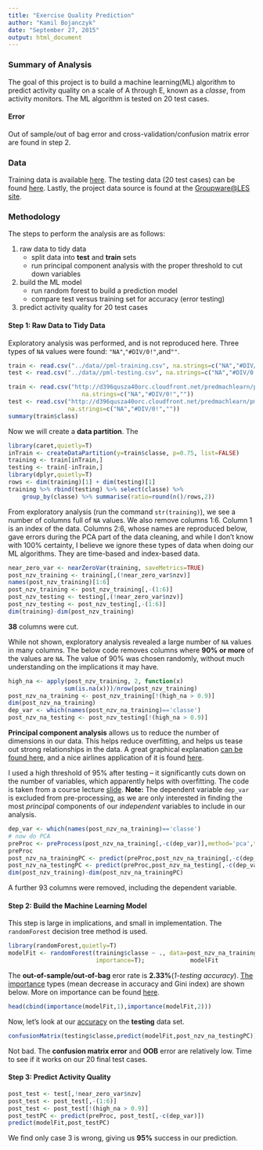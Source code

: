 ```yaml
---
title: "Exercise Quality Prediction"
author: "Kamil Bojanczyk"
date: "September 27, 2015"
output: html_document
---
```


### Summary of Analysis
The goal of this project is to build a machine learning(ML) algorithm to 
predict activity quality on a scale of A through E, known as a *classe*, from activity monitors. The 
ML algorithm is tested on 20 test cases.

#### Error
Out of sample/out of bag error and cross-validation/confusion matrix error are found in step 2.
 
### Data
Training data is available [here]( https://d396qusza40orc.cloudfront.net/predmachlearn/pml-training.csv). The testing data (20 test cases) can be found [here](https://d396qusza40orc.cloudfront.net/predmachlearn/pml-testing.csv). Lastly, the project data source is found at the [Groupware\@LES site](http://groupware.les.inf.puc-rio.br/har).

### Methodology
The steps to perform the analysis are as follows:  

1. raw data to tidy data  
    + split data into **test** and **train** sets  
    + run principal component analysis with the proper threshold to cut down variables  
2. build the ML model
    + run random forest to build a prediction model  
    + compare test versus training set for accuracy (error testing) 
3. predict activity quality for 20 test cases


#### Step 1: Raw Data to Tidy Data
Exploratory analysis was performed, and is not reproduced here. Three types of `NA` 
values were found: `"NA"`,`"#DIV/0!"`,and`""`.

```r
train <- read.csv("../data//pml-training.csv", na.strings=c("NA","#DIV/0!",""))
test <- read.csv("../data//pml-testing.csv", na.strings=c("NA","#DIV/0!",""))
```
```r
train <- read.csv("http://d396qusza40orc.cloudfront.net/predmachlearn/pml-training.csv", 
                     na.strings=c("NA","#DIV/0!",""))
test <- read.csv("http://d396qusza40orc.cloudfront.net/predmachlearn/pml-testing.csv", 
                 na.strings=c("NA","#DIV/0!",""))
summary(train$class)
```
Now we will create a **data partition**. The 
```r
library(caret,quietly=T)
inTrain <- createDataPartition(y=train$classe, p=0.75, list=FALSE)
training <- train[inTrain,]
testing <- train[-inTrain,]
library(dplyr,quietly=T)
rows <- dim(training)[1] + dim(testing)[1]
training %>% rbind(testing) %>% select(classe) %>% 
    group_by(classe) %>% summarise(ratio=round(n()/rows,2))

```
From exploratory analysis (run the command `str(training)`), we see a number of columns 
full of `NA` values. We also remove columns 1:6. Column 1 is an index of the 
data. Columns 2:6, whose names are reproduced below, gave errors during the PCA 
part of the data cleaning, and while I don't know with 100% certainty, I believe 
we ignore these types of data when doing our ML algorithms. They are time-based 
and index-based data. 
```r
near_zero_var <- nearZeroVar(training, saveMetrics=TRUE)
post_nzv_training <- training[,(!near_zero_var$nzv)]
names(post_nzv_training)[1:6]
post_nzv_training <- post_nzv_training[,-(1:6)]
post_nzv_testing <- testing[,(!near_zero_var$nzv)]
post_nzv_testing <- post_nzv_testing[,-(1:6)]
dim(training)-dim(post_nzv_training)

```
**38** columns were cut. 

While not shown, exploratory analysis revealed a large number of `NA` values in 
many columns. The below code removes columns where **90% or more** of the values are `NA`. 
The value of 90% was chosen randomly, without much understanding on the implications it may have.
```r
high_na <- apply(post_nzv_training, 2, function(x) 
                sum(is.na(x)))/nrow(post_nzv_training)
post_nzv_na_training <- post_nzv_training[!(high_na > 0.9)]
dim(post_nzv_na_training)
dep_var <- which(names(post_nzv_na_training)=='classe')
post_nzv_na_testing <- post_nzv_testing[!(high_na > 0.9)]
```

**Principal component analysis** allows us to reduce the number of dimensions in our data. 
This helps reduce overfitting, and helps us tease out strong relationships in the data. 
A great graphical explanation [can be found here](http://setosa.io/ev/principal-component-analysis/), and a nice airlines application of it is found [here](http://www.r-bloggers.com/pca-and-k-means-clustering-of-delta-aircraft/). 

I used a high threshold of 95% after testing -- it significantly cuts down on the number of variables, which apparently helps with overfitting. The code is taken from a course lecture [slide](http://datasciencespecialization.github.io/courses/08_PracticalMachineLearning/016preProcessingPCA/#12). **Note:** The dependent variable `dep_var` is excluded from pre-processing, as we are only interested in finding the most *principal* components of our *independent* variables to include in our analysis.
```r
dep_var <- which(names(post_nzv_na_training)=='classe')
# now do PCA
preProc <- preProcess(post_nzv_na_training[,-c(dep_var)],method='pca',thresh=0.95)
preProc
post_nzv_na_trainingPC <- predict(preProc,post_nzv_na_training[,-c(dep_var)])
post_nzv_na_testingPC <- predict(preProc,post_nzv_na_testing[,-c(dep_var)])
dim(post_nzv_training)-dim(post_nzv_na_trainingPC)
```
A further 93 columns were removed, including the dependent variable. 


#### Step 2: Build the Machine Learning Model
This step is large in implications, and small in implementation. The `randomForest` 
decision tree method is used. 
```r
library(randomForest,quietly=T)
modelFit <- randomForest(training$classe ~ ., data=post_nzv_na_trainingPC, do.trace=F,
                         importance=T);             modelFit
```
The **out-of-sample/out-of-bag** eror rate is **2.33%**(*1-testing accuracy*). [The importance](http://www.inside-r.org/packages/cran/randomForest/docs/importance) types (mean decrease in accuracy and Gini index) are shown below. More on importance 
can be found [here](http://www.statistik.uni-dortmund.de/useR-2008/slides/Strobl+Zeileis.pdf).
```r
head(cbind(importance(modelFit,1),importance(modelFit,2)))
```
Now, let's look at our [accuracy](http://datasciencespecialization.github.io/courses/08_PracticalMachineLearning/016preProcessingPCA/#13) on the **testing** data set.
```r
confusionMatrix(testing$classe,predict(modelFit,post_nzv_na_testingPC))
```
Not bad. The **confusion matrix error** and **OOB** error are relatively low. Time to see if it works on our 20 final test cases.

#### Step 3: Predict Activity Quality

```r
post_test <- test[,!near_zero_var$nzv]
post_test <- post_test[,-(1:6)]
post_test <- post_test[!(high_na > 0.9)]
post_testPC <- predict(preProc, post_test[,-c(dep_var)])
predict(modelFit,post_testPC)
```
We find only case 3 is wrong, giving us **95%** success in our prediction.